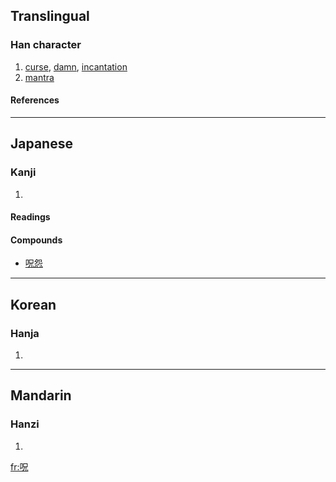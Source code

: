 {{see|咒}}

==Translingual==
===Han character===
{{Han char|rn=30|rad=口|as=05|sn=8|four=|canj=口口竹山 (RRHU)}}
# [[curse]], [[damn]], [[incantation]]
# [[mantra]]
====References====
{{Han ref|kx=0182.020|dkj=03443|dj=0401.020|hdz=10601.030|uh=546A|ud=21610}}
----
==Japanese==
===Kanji===
{{ja-kanji|grade=|rs=口05}}
# {{defn|Japanese}} 
====Readings====
{{ja-readings|on=[[じゅ]] (ju), [[しゅう]] (shū)|kun=[[のろう]] (norou), [[のろい]] (noroi)}}

====Compounds====
* [[呪怨]]
----
==Korean==
===Hanja===
{{ko-hanja|hangeul=[[주]]|rv=ju|mr=chu}}
# {{defn|Korean}}
----
==Mandarin==
===Hanzi===
{{cmn-hanzi|pin=[[zhòu]] (zhou4)|wg=chou<sup>4</sup>}}
# {{defn|Mandarin}}

[[fr:呪]]